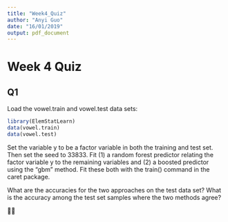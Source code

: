 ```yaml
---
title: "Week4_Quiz"
author: "Anyi Guo"
date: "16/01/2019"
output: pdf_document
---
```


# Week 4 Quiz

## Q1 

Load the vowel.train and vowel.test data sets:
```r
library(ElemStatLearn)
data(vowel.train)
data(vowel.test)
```

Set the variable y to be a factor variable in both the training and test set. Then set the seed to 33833. Fit (1) a random forest predictor relating the factor variable y to the remaining variables and (2) a boosted predictor using the "gbm" method. Fit these both with the train() command in the caret package.

What are the accuracies for the two approaches on the test data set? What is the accuracy among the test set samples where the two methods agree?



